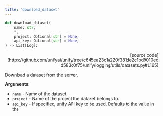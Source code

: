 ```yaml
---
title: 'download_dataset'
---
```


```python
def download_dataset(
    name: str,
    *,
    project: Optional[str] = None,
    api_key: Optional[str] = None,
) -> List[Log]:
```

<p align="right">[source code](https://github.com/unifyai/unify/tree/c645ea23c1a220f381de2c1bd9010edd583c0f75/unify/logging/utils/datasets.py#L165)</p>

Download a dataset from the server.

**Arguments**:

- `name` - Name of the dataset.
- `project` - Name of the project the dataset belongs to.
- `api_key` - If specified, unify API key to be used. Defaults to the value in the